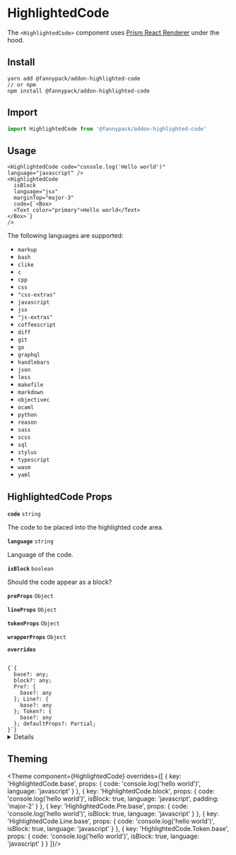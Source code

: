 
# HighlightedCode

The <code>&#60;HighlightedCode&#62;</code> component uses [Prism React Renderer](https://github.com/FormidableLabs/prism-react-rendere) under the hood.

## Install

```
yarn add @fannypack/addon-highlighted-code
// or npm
npm install @fannypack/addon-highlighted-code
```

## Import

```javascript
import HighlightedCode from '@fannypack/addon-highlighted-code'
```

## Usage

```jsx-live
<HighlightedCode code="console.log('Hello world')" language="javascript" />
<HighlightedCode
  isBlock
  language="jsx"
  marginTop="major-3"
  code={`<Box>
  <Text color="primary">Hello world</Text>
</Box>`}
/>
```

The following languages are supported:

- <code>markup</code>
- <code>bash</code>
- <code>clike</code>
- <code>c</code>
- <code>cpp</code>
- <code>css</code>
- <code>"css-extras"</code>
- <code>javascript</code>
- <code>jsx</code>
- <code>"js-extras"</code>
- <code>coffeescript</code>
- <code>diff</code>
- <code>git</code>
- <code>go</code>
- <code>graphql</code>
- <code>handlebars</code>
- <code>json</code>
- <code>less</code>
- <code>makefile</code>
- <code>markdown</code>
- <code>objectivec</code>
- <code>ocaml</code>
- <code>python</code>
- <code>reason</code>
- <code>sass</code>
- <code>scss</code>
- <code>sql</code>
- <code>stylus</code>
- <code>typescript</code>
- <code>wasm</code>
- <code>yaml</code>

## HighlightedCode Props

<!-- Automatically generated -->

**<Code marginRight="major-1">code</Code>** <Code fontSize="150" palette="primary">string</Code> 

The code to be placed into the highlighted code area.

<Box marginBottom="major-4" />

**<Code marginRight="major-1">language</Code>** <Code fontSize="150" palette="primary">string</Code> 

Language of the code.

<Box marginBottom="major-4" />

**<Code marginRight="major-1">isBlock</Code>** <Code fontSize="150" palette="primary">boolean</Code> 

Should the code appear as a block?

<Box marginBottom="major-4" />

**<Code marginRight="major-1">preProps</Code>** <Code fontSize="150" palette="primary">Object</Code> 

<Box marginBottom="major-4" />

**<Code marginRight="major-1">lineProps</Code>** <Code fontSize="150" palette="primary">Object</Code> 

<Box marginBottom="major-4" />

**<Code marginRight="major-1">tokenProps</Code>** <Code fontSize="150" palette="primary">Object</Code> 

<Box marginBottom="major-4" />

**<Code marginRight="major-1">wrapperProps</Code>** <Code fontSize="150" palette="primary">Object</Code> 

<Box marginBottom="major-4" />

**<Code marginRight="major-1">overrides</Code>**  

<Code isBlock palette="primary" fontSize="150" padding="minor-1" marginBottom="major-2">
{`{
  base?: any;
  block?: any;
  Pre?: {
    base?: any
  }; Line?: {
    base?: any
  }; Token?: {
    base?: any
  }; defaultProps?: Partial<CodeProps>;
}`}
</Code>

<Box marginBottom="major-4" />

<details><Box use="summary" marginBottom="major-2">Inherits <code><strong>Box</strong></code> props</Box>

**<Code marginRight="major-1">use</Code>**  

<Code isBlock palette="primary" fontSize="150" padding="minor-1" marginBottom="major-2">
{`string
  | ComponentClass<any, any>
  | FunctionComponent<any>`}
</Code>

<Box marginBottom="major-4" />

**<Code marginRight="major-1">className</Code>** <Code fontSize="150" palette="primary">string</Code> 

<Box marginBottom="major-4" />

**<Code marginRight="major-1">children</Code>**  

<Code isBlock palette="primary" fontSize="150" padding="minor-1" marginBottom="major-2">
{`string
  | number
  | boolean
  | {}
  | ReactElement<any, string
  | ((props: any) => ReactElement<any, string
  | ...
  | (new (props: any) => Component<any, any, any>)>)
  | (new (props: any) => Component<any, any, any>)>
  | ReactNodeArray
  | ReactPortal
  | ((props: BoxProps) => ReactNode)`}
</Code>

<Box marginBottom="major-4" />

**<Code marginRight="major-1">altitude</Code>** <Code fontSize="150" palette="primary">string</Code> 

<Box marginBottom="major-4" />

**<Code marginRight="major-1">showBreakpoint</Code>** <Code fontSize="150" palette="primary">string</Code> 

<Box marginBottom="major-4" />

**<Code marginRight="major-1">hiddenBreakpoint</Code>** <Code fontSize="150" palette="primary">string</Code> 

<Box marginBottom="major-4" />

**<Code marginRight="major-1">elementRef</Code>** <Code fontSize="150" palette="primary">((instance: any) =&#62; void) | RefObject&#60;any&#62;</Code> 

<Box marginBottom="major-4" />

**<Code marginRight="major-1">themeKeyOverride</Code>** <Code fontSize="150" palette="primary">string</Code> 

<Box marginBottom="major-4" />

</details>

          

## Theming

<Theme
  component={HighlightedCode}
  overrides={[
    {
      key: 'HighlightedCode.base',
      props: { code: 'console.log(\'hello world\')', language: 'javascript' }
    },
    {
      key: 'HighlightedCode.block',
      props: { code: 'console.log(\'hello world\')', isBlock: true, language: 'javascript', padding: 'major-2' }
    },
    {
      key: 'HighlightedCode.Pre.base',
      props: { code: 'console.log(\'hello world\')', isBlock: true, language: 'javascript' }
    },
    {
      key: 'HighlightedCode.Line.base',
      props: { code: 'console.log(\'hello world\')', isBlock: true, language: 'javascript' }
    },
    {
      key: 'HighlightedCode.Token.base',
      props: { code: 'console.log(\'hello world\')', isBlock: true, language: 'javascript' }
    }
  ]}/>
